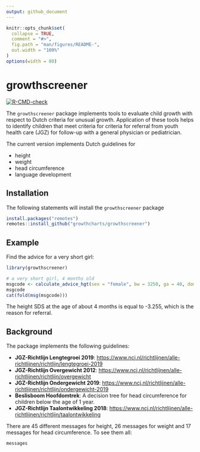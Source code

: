 ```yaml
---
output: github_document
---
```


<!-- README.md is generated from README.Rmd. Please edit that file -->

```r
knitr::opts_chunk$set(
  collapse = TRUE,
  comment = "#>",
  fig.path = "man/figures/README-",
  out.width = "100%"
)
options(width = 80)
```
# growthscreener

<!-- badges: start -->
[![R-CMD-check](https://github.com/growthcharts/growthscreener/actions/workflows/R-CMD-check.yaml/badge.svg)](https://github.com/growthcharts/growthscreener/actions/workflows/R-CMD-check.yaml)
<!-- badges: end -->

The `growthscreener` package implements tools to evaluate child 
growth with respect to Dutch criteria for unusual growth. 
Application of these tools helps to identify children that meet 
criteria for criteria for referral from youth health care (JGZ) for
follow-up with a general physician or pediatrician.

The current version implements Dutch guidelines for

- height
- weight
- head circumference
- language development

## Installation

The following statements will install the `growthscreener` package

```r
install.packages("remotes")
remotes::install_github("growthcharts/growthscreener")
```

## Example

Find the advice for a very short girl:

```r
library(growthscreener)

# a very short girl, 4 months old
msgcode <- calculate_advice_hgt(sex = "female", bw = 3250, ga = 40, dom = 0.367, y = 55)
msgcode
cat(fold(msg(msgcode)))
```

The height SDS at the age of about 4 months is equal to -3.255, which is 
the reason for referral.

## Background

The package implements the following guidelines:

- **JGZ-Richtlijn Lengtegroei 2019**: <https://www.ncj.nl/richtlijnen/alle-richtlijnen/richtlijn/lengtegroei-2019>
- **JGZ-Richtlijn Overgewicht 2012**: <https://www.ncj.nl/richtlijnen/alle-richtlijnen/richtlijn/overgewicht>
- **JGZ-Richtlijn Ondergewicht 2019**: <https://www.ncj.nl/richtlijnen/alle-richtlijnen/richtlijn/ondergewicht-2019>
- **Beslisboom Hoofdomtrek**: A decision tree for head circumference for children below the age of 1 year.
- **JGZ-Richtlijn Taalontwikkeling 2018**: <https://www.ncj.nl/richtlijnen/alle-richtlijnen/richtlijn/taalontwikkeling>

There are 45 different messages for height, 26 messages for weight and 17 messages for head circumference. To see them all:

```r
messages
```



